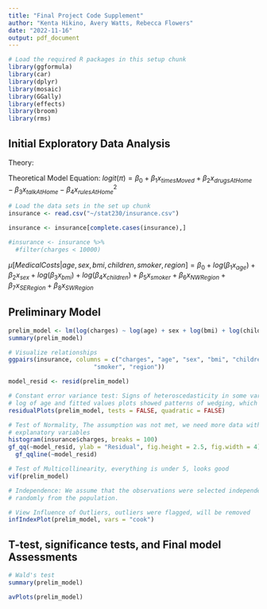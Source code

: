 ```yaml
---
title: "Final Project Code Supplement"
author: "Kenta Hikino, Avery Watts, Rebecca Flowers"
date: "2022-11-16"
output: pdf_document
---
```


```r
# Load the required R packages in this setup chunk
library(ggformula)
library(car)
library(dplyr)
library(mosaic)
library(GGally)
library(effects)
library(broom)
library(rms)
```

## Initial Exploratory Data Analysis
Theory: 

Theoretical Model Equation:
$logit(\pi) = \beta_0 + \beta_1x_{timesMoved} + \beta_2x_{drugsAtHome} - \beta_3x_{talkAtHome} - \beta_4x^2_{rulesAtHome}$

```r
# Load the data sets in the set up chunk
insurance <- read.csv("~/stat230/insurance.csv")

insurance <- insurance[complete.cases(insurance),]

#insurance <- insurance %>%
  #filter(charges < 10000)
```

$\mu[MedicalCosts|age, sex, bmi, children, smoker, region] = \beta_0 + log(\beta_1x_{age}) + \beta_2x_{sex} + log(\beta_3x_{bmi}) + log(\beta_4x_{children}) + \beta_5x_{smoker} + \beta_6x_{NWRegion} + \beta_7x_{SERegion} + \beta_8x_{SWRegion}$

## Preliminary Model
```r
prelim_model <- lm(log(charges) ~ log(age) + sex + log(bmi) + log(children + 1) + smoker + region, data = insurance)
summary(prelim_model)

# Visualize relationships
ggpairs(insurance, columns = c("charges", "age", "sex", "bmi", "children", 
                        "smoker", "region"))

model_resid <- resid(prelim_model)

# Constant error variance test: Signs of heteroscedasticity in some variables,
# log of age and fitted values plots showed patterns of wedging, which violates assumptions
residualPlots(prelim_model, tests = FALSE, quadratic = FALSE)

# Test of Normality, The assumption was not met, we need more data with more 
# explanatory variables
histogram(insurance$charges, breaks = 100)
gf_qq(~model_resid, ylab = "Residual", fig.height = 2.5, fig.width = 4) %>%
  gf_qqline(~model_resid)

# Test of Multicollinearity, everything is under 5, looks good
vif(prelim_model)

# Independence: We assume that the observations were selected independently and
# randomly from the population.

# View Influence of Outliers, outliers were flagged, will be removed
infIndexPlot(prelim_model, vars = "cook")
```


## T-test, significance tests, and Final model Assessments
```r
# Wald's test
summary(prelim_model)

avPlots(prelim_model)
```


